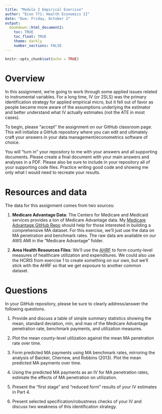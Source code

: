 ```yaml
---
title: "Module 2 Empirical Exercise"
author: "Econ 771: Health Economics II"
date: "Due: Friday, October 2"
output: 
  bookdown::html_document2:
    toc: TRUE
    toc_float: TRUE
    theme: darkly
    number_sections: FALSE
---
```


```r
knitr::opts_chunk$set(echo = TRUE)
```

# Overview
In this assignment, we're going to work through some applied issues related to instrumental variables. For a long time, IV (or 2SLS) was the primary identification strategy for applied empirical micro, but it fell out of favor as people became more aware of the assumptions underlying the estimator and better understand what IV actually estimates (not the ATE in most cases).

To begin, please "accept" the assignment on our GitHub classroom page. This will initialize a GitHub repository where you can edit and ultimately craft your answers in your data management/econometrics software of choice.  

You will "turn in" your repository to me with your answers and all supporting documents. Please create a final document with your main answers and analyses in a PDF. Please also be sure to include in your repository all of your supporting code files. Practice writing good code and showing me only what I would need to recreate your results.


# Resources and data
The data for this assignment comes from two sources:

1. **Medicare Advantage Data**: The Centers for Medicare and Medicaid services provides a ton of Medicare Advantage data. My [Medicare Advantage GitHub Repo](https://github.com/imccart/Medicare-Advantage) should help for those interested in building a comprehensive MA dataset. For this exercise, we'll just use the data on MA penetration and benchmark rates. The raw data are available on our AWS AMI in the "Medicare Advantage" folder.

2. **Area Health Resources Files**: We'll use the [AHRF](https://data.hrsa.gov/topics/health-workforce/ahrf) to form county-level measures of healthcare utilization and expenditures. We could also use the HCRIS from exercise 1 to create something on our own, but we'll stick with the AHRF so that we get exposure to another common dataset.


# Questions
In your GitHub repository, please be sure to clearly address/answer the following questions.

1. Provide and discuss a table of simple summary statistics showing the mean, standard deviation, min, and max of the Medicare Advantage penetration rate, benchmark payments, and utilization measures. 

2. Plot the mean county-level utilization against the mean MA penetration rate over time.

3. Form predicted MA payments using MA benchmark rates, mirroring the analysis of Baicker, Chernew, and Robbins (2013). Plot the mean predicted MA payments over time.

4. Using the predicted MA payments as an IV for MA penetration rates, estimate the effects of MA penetration on utilization.

5. Present the "first stage" and "reduced form" results of your IV estimates in Part 4.

6. Present selected specification/robustness checks of your IV and discuss two weakness of this identification strategy.

